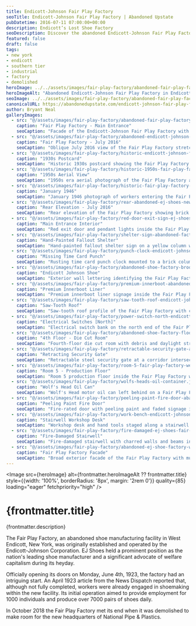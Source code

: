 ```yaml
---
title: Endicott-Johnson Fair Play Factory
seoTitle: Endicott-Johnson Fair Play Factory | Abandoned Upstate
pubDatetime: 2016-07-11 07:00:00+00:00
description: Endicott’s Lost Shoe Factory
seoDescription: Discover the abandoned Endicott-Johnson Fair Play Factory in Endicott, New York, once a Southern Tier shoe powerhouse now standing empty.
featured: false
draft: false
tags:
- new york
- endicott
- southern tier
- industrial
- factory
- demolished
heroImage: ../../assets/images/fair-play-factory/abandoned-fair-play-factory-endicott-johnson-shoes.jpg
heroImageAlt: "Abandoned Endicott-Johnson Fair Play Factory in Endicott, New York"
seoImage: ../../assets/images/fair-play-factory/abandoned-fair-play-factory-endicott-johnson-shoes.jpg
canonicalURL: https://abandonedupstate.com/endicott-johnson-fair-play-factory/
author: Bryant Neal
galleryImages:
  - src: "@/assets/images/fair-play-factory/abandoned-fair-play-factory-endicott-johnson-shoes.jpg"
    caption: "Fair Play Factory - Main Entrance"
    seoCaption: "Facade of the Endicott-Johnson Fair Play Factory with the main entrance canopy in West Endicott"
  - src: "@/assets/images/fair-play-factory/abandoned-endicott-johnson-shoe-factory.jpg"
    caption: "Fair Play Factory - July 2016"
    seoCaption: "Oblique July 2016 view of the Fair Play Factory stretching along North Page Avenue"
  - src: "@/assets/images/fair-play-factory/historic-endicott-johnson-fair-play-factory.jpg"
    caption: "1930s Postcard"
    seoCaption: "Historic 1930s postcard showing the Fair Play Factory complex in operation"
  - src: "@/assets/images/fair-play-factory/historic-1950s-fair-play-factory.jpg"
    caption: "1950s Aerial View"
    seoCaption: "1950s era aerial photograph of the Fair Play Factory and surrounding Endicott-Johnson facilities"
  - src: "@/assets/images/fair-play-factory/historic-fair-play-factory-ej-shoes-1946.jpg"
    caption: "January 1946"
    seoCaption: "January 1946 photograph of workers entering the Fair Play Factory in West Endicott"
  - src: "@/assets/images/fair-play-factory/rear-abandoned-ej-shoes-new-york.jpg"
    caption: "Rear Elevation - July 2016"
    seoCaption: "Rear elevation of the Fair Play Factory showing brick loading bays in July 2016"
  - src: "@/assets/images/fair-play-factory/red-door-exit-sign-ej-shoes.jpg"
    caption: "Main Entrance Interior"
    seoCaption: "Red exit door and pendant lights inside the Fair Play Factory's main entrance foyer"
  - src: "@/assets/images/fair-play-factory/shelter-sign-abandoned-factory-endicott-ny.jpg"
    caption: "Hand-Painted Fallout Shelter"
    seoCaption: "Hand-painted fallout shelter sign on a yellow column within the Fair Play Factory"
  - src: "@/assets/images/fair-play-factory/punch-clock-endicott-johnson-shoes-factory.jpg"
    caption: "Missing Time Card Punch"
    seoCaption: "Rusting time card punch clock mounted to a brick column in the Fair Play Factory"
  - src: "@/assets/images/fair-play-factory/abandoned-shoe-factory-broome-county.jpg"
    caption: "Endicott Johnson Shoe"
    seoCaption: "Exterior wall lettering identifying the Fair Play Factory as part of Endicott Johnson Shoe"
  - src: "@/assets/images/fair-play-factory/premium-innerboot-abandoned-broome-county.jpg"
    caption: "Premium Innerboot Liner"
    seoCaption: "Premium innerboot liner signage inside the Fair Play Factory"
  - src: "@/assets/images/fair-play-factory/saw-tooth-roof-endicott-johnson.jpg"
    caption: "Saw-Tooth Roof"
    seoCaption: "Saw-tooth roof profile of the Fair Play Factory with clerestory glazing"
  - src: "@/assets/images/fair-play-factory/power-switch-north-endicott.jpg"
    caption: "Electrical Switches [North]"
    seoCaption: "Electrical switch bank on the north end of the Fair Play Factory"
  - src: "@/assets/images/fair-play-factory/abandoned-shoe-factory-floor.jpg"
    caption: "4th Floor - Die Cut Room"
    seoCaption: "Fourth-floor die cut room with debris and daylight streaming through tall windows"
  - src: "@/assets/images/fair-play-factory/retractable-security-gate-abandoned-factory.jpg"
    caption: "Retracting Security Gate"
    seoCaption: "Retractable steel security gate at a corridor intersection inside the Fair Play Factory"
  - src: "@/assets/images/fair-play-factory/room-5-fair-play-factory-west-endicott.jpg"
    caption: "Room 5 - Production Floor"
    seoCaption: "Room 5 production floor inside the Fair Play Factory with scattered debris"
  - src: "@/assets/images/fair-play-factory/wolfs-heads-oil-container.jpg"
    caption: "Wolf's Head Oil Can"
    seoCaption: "Wolf's Head motor oil can left behind on a Fair Play Factory workbench"
  - src: "@/assets/images/fair-play-factory/peeling-paint-fire-door-abandoned-factory.jpg"
    caption: "Peeling Paint Fire Door"
    seoCaption: "Fire-rated door with peeling paint and faded signage inside the Fair Play Factory"
  - src: "@/assets/images/fair-play-factory/work-bench-endicott-johnson.jpg"
    caption: "Stairwell Workshop Desk"
    seoCaption: "Workshop desk and hand tools staged along a stairwell landing inside the Fair Play Factory"
  - src: "@/assets/images/fair-play-factory/fire-damaged-ej-shoes-fair-play-factory.jpg"
    caption: "Fire-Damaged Stairwell"
    seoCaption: "Fire-damaged stairwell with charred walls and beams inside the Fair Play Factory"
  - src: "@/assets/images/fair-play-factory/abandoned-ej-shoe-factory-west-endicott.jpg"
    caption: "Fair Play Factory Facade"
    seoCaption: "Broad exterior facade of the Fair Play Factory with multi-level stair tower"
---
```

























<Image 
  src={heroImage} 
  alt={frontmatter.heroImageAlt ?? frontmatter.title}
  style={{width: '100%', borderRadius: '8px', margin: '2rem 0'}}
  quality={85}
  loading="eager"
  fetchpriority="high"
/>

# {frontmatter.title}
<p className="post-tagline" style={{ color: "#b9975c" }}>{frontmatter.description}</p>

The Fair Play Factory, an abandoned shoe manufacturing facility in West Endicott, New York, was originally established and operated by the Endicott-Johnson Corporation. EJ Shoes held a prominent position as the nation's leading shoe manufacturer and a significant advocate of welfare capitalism during its heyday.

Officially opening its doors on Monday, June 4th, 1923, the factory had an intriguing start. An April 1923 article from the News Dispatch reported that, although not fully completed, workers were already engaged in shoemaking within the new facility. Its initial operation aimed to provide employment for 1000 individuals and produce over 7000 pairs of shoes daily.

In October 2018 the Fair Play Factory met its end when it was demolished to make room for the new headquarters of National Pipe & Plastics.


<GalleryLightbox galleryId="fair-play" images={frontmatter.galleryImages} />
